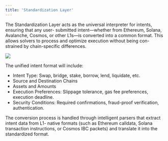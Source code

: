 ```yaml
---
title: 'Standardization Layer'
---
```



The Standardization Layer acts as the universal interpreter for intents, ensuring that any user-
submitted intent—whether from Ethereum, Solana, Avalanche, Cosmos, or other L1s—is converted
into a common format. This allows solvers to process and optimize execution without being con-
strained by chain-specific differences.

<img className="block h-full" src="/images/Intent.png" />

The unified intent format will include:
- Intent Type: Swap, bridge, stake, borrow, lend, liquidate, etc.
- Source and Destination Chains
- Assets and Amounts
- Execution Preferences: Slippage tolerance, gas fee preferences, execution deadline.
- Security Conditions: Required confirmations, fraud-proof verification, authentication.

The conversion process is handled through intelligent parsers that extract intent data from L1-
native formats (such as Ethereum calldata, Solana transaction instructions, or Cosmos IBC packets)
and translate it into the standardized format.